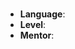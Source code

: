 === {{{title}}} ===

{{{description}}}

* '''Language''': {{{lang}}}
* '''Level''': {{{level}}}
* '''Mentor''': {{{mentor}}}